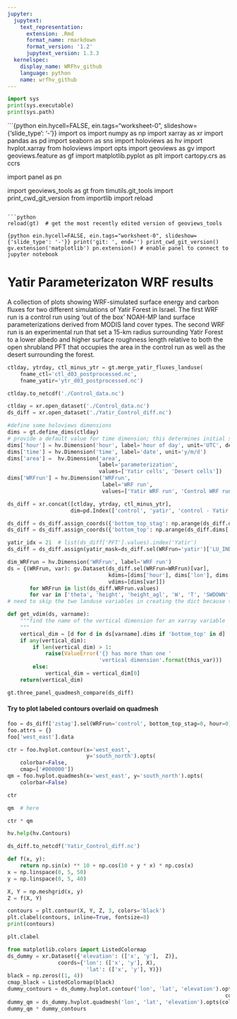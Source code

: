 ```yaml
---
jupyter:
  jupytext:
    text_representation:
      extension: .Rmd
      format_name: rmarkdown
      format_version: '1.2'
      jupytext_version: 1.3.3
  kernelspec:
    display_name: WRFhv_github
    language: python
    name: wrfhv_github
---
```


```python
import sys
print(sys.executable)
print(sys.path)
```

```{python ein.hycell=FALSE, ein.tags="worksheet-0", slideshow={'slide_type': '-'}}
import os
import numpy as np
import xarray as xr
import pandas as pd
import seaborn as sns
import holoviews as hv
import hvplot.xarray
from holoviews import opts
import geoviews as gv
import geoviews.feature as gf
import matplotlib.pyplot as plt
import cartopy.crs as ccrs

import panel as pn

import geoviews_tools as gt
from timutils.git_tools import print_cwd_git_version
from importlib import reload
```

```python
reload(gt)  # get the most recently edited version of geoviews_tools
```

```{python ein.hycell=FALSE, ein.tags="worksheet-0", slideshow={'slide_type': '-'}}
print('git: ', end='')
print_cwd_git_version()
gv.extension('matplotlib')
pn.extension() # enable panel to connect to jupyter notebook
```

# Yatir Parameterizaton WRF results

A collection of plots showing WRF-simulated surface energy and carbon fluxes for two different simulations of Yatir Forest in Israel.  The first WRF run is a control run using 'out of the box' NOAH-MP land surface parameterizations derived from MODIS land cover types.  The second WRF run is an experimental run that set a 15-km radius surrounding Yatir Forest to a lower albedo and higher surface roughness length relative to both the open shrubland PFT that occupies the area in the control run as well as the desert surrounding the forest.

```python
ctlday, ytrday, ctl_minus_ytr = gt.merge_yatir_fluxes_landuse(
    fname_ctl='ctl_d03_postprocessed.nc',
    fname_yatir='ytr_d03_postprocessed.nc')
```

```python
ctlday.to_netcdf('./Control_data.nc')
```

```python
ctlday = xr.open_dataset('./Control_data.nc')
ds_diff = xr.open_dataset('./Yatir_Control_diff.nc')
```

```python
#define some holoviews dimensions
dims = gt.define_dims(ctlday)
# provide a default value for time dimension; this determines initial slider position
dims['hour'] = hv.Dimension('hour', label='hour of day', unit='UTC', default=9)
dims['time'] = hv.Dimension('time', label='date', unit='y/m/d')
dims['area'] =  hv.Dimension('area', 
                             label='parameterization', 
                             values=['Yatir cells', 'Desert cells'])
dims['WRFrun'] = hv.Dimension('WRFrun', 
                              label='WRF run',
                              values=['Yatir WRF run', 'Control WRF run'])
```

```python
ds_diff = xr.concat([ctlday, ytrday, ctl_minus_ytr], 
                    dim=pd.Index(['control', 'yatir', 'control - Yatir'], name='WRFrun'))
```

```python
ds_diff = ds_diff.assign_coords({'bottom_top_stag': np.arange(ds_diff.dims['bottom_top_stag'])})
ds_diff = ds_diff.assign_coords({'bottom_top': np.arange(ds_diff.dims['bottom_top'])})
```

```python
yatir_idx = 21  # list(ds_diff['PFT'].values).index('Yatir')  
ds_diff = ds_diff.assign(yatir_mask=ds_diff.sel(WRFrun='yatir')['LU_INDEX'] == yatir_idx)
```

```python
dim_WRFrun = hv.Dimension('WRFrun', label='WRF run')
ds = {(WRFrun, var): gv.Dataset(ds_diff.sel(WRFrun=WRFrun)[var], 
                                kdims=[dims['hour'], dims['lon'], dims['lat']], 
                                vdims=[dims[var]])
       for WRFrun in list(ds_diff.WRFrun.values)
       for var in ['theta', 'height', 'height_agl', 'W', 'T', 'SWDOWN', 'HFX', 'LH', 'GPP', 'FVEG', 'FSA', 'FIRA', 'RSSUN', 'RSSHA']}
# need to skip the two landuse variables in creating the dict because they do not have an 'hours' dimension
```

```python
def get_vdim(ds, varname):
    """find the name of the vertical dimension for an xarray variable 
    """
    vertical_dim = [d for d in ds[varname].dims if 'bottom_top' in d]
    if any(vertical_dim):
        if len(vertical_dim) > 1:
            raise(ValueError('{} has more than one '
                             'vertical dimension'.format(this_var)))
        else:
            vertical_dim = vertical_dim[0]
    return(vertical_dim)
```

```python
gt.three_panel_quadmesh_compare(ds_diff)
```

#### Try to plot labeled contours overlaid on quadmesh

```python
foo = ds_diff['zstag'].sel(WRFrun='control', bottom_top_stag=0, hour=0)
foo.attrs = {}
foo['west_east'].data
```

```python
ctr = foo.hvplot.contour(x='west_east', 
                         y='south_north').opts(
    colorbar=False,
    cmap=['#000000'])
qm = foo.hvplot.quadmesh(x='west_east', y='south_north').opts(
    colorbar=False)
```

```python
ctr
```

```python
qm  # here
```

```python
ctr * qm
```

```python
hv.help(hv.Contours)
```

```python
ds_diff.to_netcdf('Yatir_Control_diff.nc')
```

```python
def f(x, y):
    return np.sin(x) ** 10 + np.cos(10 + y * x) * np.cos(x)
x = np.linspace(0, 5, 50)
y = np.linspace(0, 5, 40)

X, Y = np.meshgrid(x, y)
Z = f(X, Y)

contours = plt.contour(X, Y, Z, 3, colors='black')
plt.clabel(contours, inline=True, fontsize=8)
print(contours)
```

```python
plt.clabel
```

```python
from matplotlib.colors import ListedColormap
ds_dummy = xr.Dataset({'elevation': (['x', 'y'],  Z)},
                coords={'lon': (['x', 'y'], X),
                         'lat': (['x', 'y'], Y)})
black = np.zeros((1, 4))
cmap_black = ListedColormap(black)
dummy_contours = ds_dummy.hvplot.contour('lon', 'lat', 'elevation').opts(cmap='RdBu',
                                                                     colorbar=False)
dummy_qm = ds_dummy.hvplot.quadmesh('lon', 'lat', 'elevation').opts(colorbar=False)
dummy_qm * dummy_contours
```
